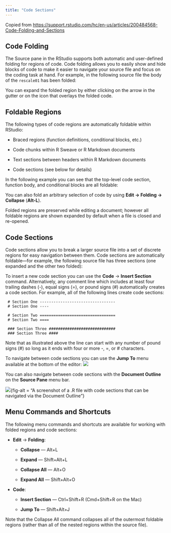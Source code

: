 ```yaml
---
title: "Code Sections"
---
```


Copied from <https://support.rstudio.com/hc/en-us/articles/200484568-Code-Folding-and-Sections>

## Code Folding

The Source pane in the RStudio supports both automatic and user-defined folding for regions of code. Code folding allows you to easily show and hide blocks of code to make it easier to navigate your source file and focus on the coding task at hand. For example, in the following source file the body of the `rescale01` has been folded: ![](images/rescale-function-collapse.png "Image: http://www.rstudio.com/images/docs/codefolding_basic.png"){alt=""}

You can expand the folded region by either clicking on the arrow in the gutter or on the icon that overlays the folded code.

## Foldable Regions

The following types of code regions are automatically foldable within RStudio:

-   Braced regions (function definitions, conditional blocks, etc.)

-   Code chunks within R Sweave or R Markdown documents

-   Text sections between headers within R Markdown documents

-   Code sections (see below for details)

In the following example you can see that the top-level code section, function body, and conditional blocks are all foldable: ![](images/rescale-function.png "Image: http://www.rstudio.com/images/docs/codefolding_regions.png"){alt=""}

You can also fold an arbitrary selection of code by using **Edit -\> Folding -\> Collapse** (**Alt-L**).

Folded regions are preserved while editing a document; however all foldable regions are shown expanded by default when a file is closed and re-opened.

## Code Sections

Code sections allow you to break a larger source file into a set of discrete regions for easy navigation between them. Code sections are automatically foldable---for example, the following source file has three sections (one expanded and the other two folded): ![](images/plot-examples.png "Image: http://www.rstudio.com/images/docs/codefolding_sections.png"){alt=""}

To insert a new code section you can use the **Code** -\> **Insert Section** command. Alternatively, any comment line which includes at least four trailing dashes (-), equal signs (=), or pound signs (#) automatically creates a code section. For example, all of the following lines create code sections:

     # Section One ---------------------------------
     # Section One ----
     
     # Section Two =================================
     # Section Two ====
     
     ### Section Three ############################# 
     ### Section Three ####

Note that as illustrated above the line can start with any number of pound signs (#) so long as it ends with four or more -, =, or \# characters.

To navigate between code sections you can use the **Jump To** menu available at the bottom of the editor: ![](images/plot-examples-navigation.png){fig-alt="A screemshot of the Jump To Menu, which is at the bottom of the Source Pane."}

You can also navigate between code sections with the **Document Outline** on the **Source Pane** menu bar.

![](images/plot-examples-outline.png){fig-alt = "A screenshot of a .R file with code sections that can be navigated via the Document Outline"}

## Menu Commands and Shortcuts

The following menu commands and shortcuts are available for working with folded regions and code sections:

-   **Edit** -\> **Folding**:

    -   **Collapse** --- Alt+L

    -   **Expand** --- Shift+Alt+L

    -   **Collapse All** --- Alt+O

    -   **Expand All** --- Shift+Alt+O

-   **Code**:

    -   **Insert Section** --- Ctrl+Shift+R (Cmd+Shift+R on the Mac)

    -   **Jump To** --- Shift+Alt+J

Note that the Collapse All command collapses all of the outermost foldable regions (rather than all of the nested regions within the source file).
